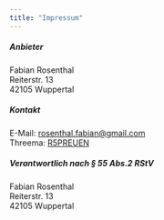```yaml
---
title: "Impressum"
---
```


##### Anbieter

Fabian Rosenthal \
Reiterstr. 13 \
42105 Wuppertal

##### Kontakt

E-Mail: [rosenthal.fabian\@gmail.com](mailto:rosenthal.fabian@gmail.com)\
Threema: [R5PREUEN](https://threema.de/R5PREUEN)

##### Verantwortlich nach § 55 Abs.2 RStV

Fabian Rosenthal\
Reiterstr. 13\
42105 Wuppertal
